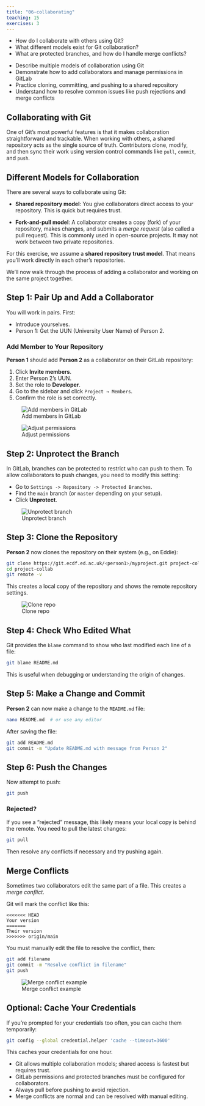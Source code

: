 ```yaml
---
title: "06-collaborating"
teaching: 15
exercises: 3
---
```


::: questions
- How do I collaborate with others using Git?
- What different models exist for Git collaboration?
- What are protected branches, and how do I handle merge conflicts?
:::

::: objectives
- Describe multiple models of collaboration using Git
- Demonstrate how to add collaborators and manage permissions in GitLab
- Practice cloning, committing, and pushing to a shared repository
- Understand how to resolve common issues like push rejections and merge conflicts
:::

## Collaborating with Git

One of Git's most powerful features is that it makes collaboration
straightforward and trackable. When working with others, a shared
repository acts as the single source of truth. Contributors clone,
modify, and then sync their work using version control commands like
`pull`, `commit`, and `push`.

## Different Models for Collaboration

There are several ways to collaborate using Git:

- **Shared repository model**: You give collaborators direct access to 
  your repository. This is quick but requires trust.

- **Fork-and-pull model**: A collaborator creates a copy (fork) of your 
  repository, makes changes, and submits a *merge request* (also called a 
  pull request). This is commonly used in open-source projects. It may not 
  work between two private repositories.

For this exercise, we assume a **shared repository trust model**. That 
means you'll work directly in each other's repositories.

We’ll now walk through the process of adding a collaborator and working 
on the same project together.

## Step 1: Pair Up and Add a Collaborator

You will work in pairs. First:

- Introduce yourselves.
- Person 1: Get the UUN (University User Name) of Person 2.

### Add Member to Your Repository

**Person 1** should add **Person 2** as a collaborator on their GitLab 
repository:

1. Click **Invite members**.
2. Enter Person 2's UUN.
3. Set the role to **Developer**.
4. Go to the sidebar and click `Project → Members`.
5. Confirm the role is set correctly.

![Add members in GitLab](fig/collaborating01.png)

![Adjust permissions](fig/collaborating03.png)

## Step 2: Unprotect the Branch

In GitLab, branches can be protected to restrict who can push to them. 
To allow collaborators to push changes, you need to modify this setting:

- Go to `Settings -> Repository -> Protected Branches`.
- Find the `main` branch (or `master` depending on your setup).
- Click **Unprotect**.

![Unprotect branch](fig/collaborating04.png)

## Step 3: Clone the Repository

**Person 2** now clones the repository on their system (e.g., on Eddie):

```bash
git clone https://git.ecdf.ed.ac.uk/<person1>/myproject.git project-collab
cd project-collab
git remote -v
```

This creates a local copy of the repository and shows the remote
repository settings.

![Clone repo](fig/collaborating05.png)

## Step 4: Check Who Edited What

Git provides the `blame` command to show who last modified each line
of a file:

```bash
git blame README.md
```

This is useful when debugging or understanding the origin of changes.

## Step 5: Make a Change and Commit

**Person 2** can now make a change to the `README.md` file:

```bash
nano README.md  # or use any editor
```

After saving the file:

```bash
git add README.md
git commit -m "Update README.md with message from Person 2"
```

## Step 6: Push the Changes

Now attempt to push:

```bash
git push
```

::: callout

### Rejected?

If you see a "rejected" message, this likely means your local copy is
behind the remote. You need to pull the latest changes:

```bash
git pull
```

Then resolve any conflicts if necessary and try pushing again.
:::

## Merge Conflicts

Sometimes two collaborators edit the same part of a file. This creates
a *merge conflict*.

Git will mark the conflict like this:

```
<<<<<<< HEAD
Your version
=======
Their version
>>>>>>> origin/main
```

You must manually edit the file to resolve the conflict, then:

```bash
git add filename
git commit -m "Resolve conflict in filename"
git push
```

![Merge conflict example](fig/collaborating07.png)

::: callout
## Optional: Cache Your Credentials

If you're prompted for your credentials too often, you can cache them
temporarily:

```bash
git config --global credential.helper 'cache --timeout=3600'
```
:::

This caches your credentials for one hour.

::: keypoints
- Git allows multiple collaboration models; shared access is fastest but requires trust.
- GitLab permissions and protected branches must be configured for collaborators.
- Always pull before pushing to avoid rejection.
- Merge conflicts are normal and can be resolved with manual editing.
:::
